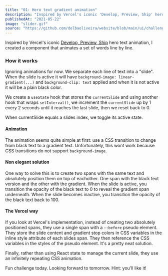 ```yaml
---
title: "01: Hero text gradient animation"
description: "Inspired by Vercel's iconic 'Develop, Preview, Ship' hero text animation, I created a component that animates a set of words line by line."
publishedAt: "2021-05-22"
image: "slider.gif"
source: "https://github.com/delbaoliveira/website/blob/main/ui/challenge/TextSlider.tsx"
---
```


Inspired by Vercel's iconic [Develop, Preview, Ship](https://vercel.com/home) hero text animation, I created a component that animates a set of words line by line.


<Playground>
  <span className="text-4xl font-extrabold leading-snug md:text-8xl">
    <TextSlider slides={["Thirty Day", "Front-End", "Challenge"]} />
  </span>
</Playground>

### How it works

Ignoring animations for now. We separate each line of text into a "slide". When the slide is active it will have `background-image: linear-gradient(...)` and `background-clip: text` applied and when it is not active it will be a plain black color.

We create a `useState` hook that stores the `currentSlide` and using another hook that wraps `setInterval()`, we increment the `currentSlide` up by 1 every 2 seconds until it reaches the last slide, then we reset back to 0.

When currentSlide equals a slides index, we toggle its active state.

#### Animation

The animation seems quite simple at first: use a CSS transition to change from black text to a gradient text. Unfortunately, this wont work because CSS transitions do not support `background-image`.

#### Non elegant solution

One way to solve this is to create two spans with the same text and absolutely position them on top of eachother. One span with the black text version and the other with the gradient. When the slide is active, you transition the opacity of the black text to 0 to reveal the gradient span underneath. When the slide becomes inactive, you transition the opacity of the black text back to 100.

#### The Vercel way

If you look at Vercel's implementation, instead of creating two absolutely positioned spans, they use a single span with a `::before` pseudo element. They store the slide content and gradient stop colors in CSS variables in the inline style attribute of each slides span. They then reference the CSS variables in the styles of the pseudo element. It's a pretty neat solution.

Finally, rather than using React state to manage the current slide, they use an infinitely repeating CSS animation.

Fun challenge today. Looking forward to tomorrow. Hint: you’ll like it!
